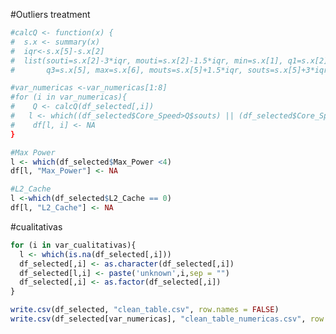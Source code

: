 


#Outliers treatment
```{r}
#calcQ <- function(x) {
#  s.x <- summary(x)
#  iqr<-s.x[5]-s.x[2]
#  list(souti=s.x[2]-3*iqr, mouti=s.x[2]-1.5*iqr, min=s.x[1], q1=s.x[2], q2=s.x[3], 
#       q3=s.x[5], max=s.x[6], mouts=s.x[5]+1.5*iqr, souts=s.x[5]+3*iqr ) }

```

```{r}

#var_numericas <-var_numericas[1:8]
#for (i in var_numericas){
#    Q <- calcQ(df_selected[,i])
#   l <- which((df_selected$Core_Speed>Q$souts) || (df_selected$Core_Speed<Q$souti) || (df_selected$Core_Speed<0))
#    df[l, i] <- NA
}
```

```{r}
#Max Power 
l <- which(df_selected$Max_Power <4)
df[l, "Max_Power"] <- NA

#L2_Cache
l <-which(df_selected$L2_Cache == 0)
df[l, "L2_Cache"] <- NA 
```
#cualitativas

```{r}
for (i in var_cualitativas){
  l <- which(is.na(df_selected[,i]))
  df_selected[,i] <- as.character(df_selected[,i])
  df_selected[l,i] <- paste('unknown',i,sep = "")
  df_selected[,i] <- as.factor(df_selected[,i])
}
```

```{r}
write.csv(df_selected, "clean_table.csv", row.names = FALSE)
write.csv(df_selected[var_numericas], "clean_table_numericas.csv", row.names = FALSE)
```
